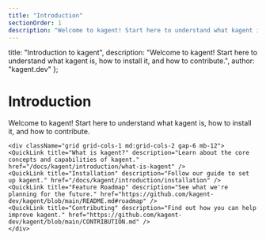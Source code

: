 ```yaml
---
title: "Introduction"
sectionOrder: 1
description: "Welcome to kagent! Start here to understand what kagent is, how to install it, and how to contribute."
---
```


  title: "Introduction to kagent",
  description: "Welcome to kagent! Start here to understand what kagent is, how to install it, and how to contribute.",
  author: "kagent.dev"
};


<div className="max-w-3xl mx-auto">
    <div className="text-center mb-12">
    <h1 className="text-4xl font-bold mb-4">Introduction</h1>
    <p className="text-xl text-gray-400 mb-8">Welcome to kagent! Start here to understand what kagent is, how to install it, and how to contribute.</p>
    </div>

    <div className="grid grid-cols-1 md:grid-cols-2 gap-6 mb-12">
    <QuickLink title="What is kagent?" description="Learn about the core concepts and capabilities of kagent." href="/docs/kagent/introduction/what-is-kagent" />
    <QuickLink title="Installation" description="Follow our guide to set up kagent." href="/docs/kagent/introduction/installation" />
    <QuickLink title="Feature Roadmap" description="See what we're planning for the future." href="https://github.com/kagent-dev/kagent/blob/main/README.md#roadmap" />
    <QuickLink title="Contributing" description="Find out how you can help improve kagent." href="https://github.com/kagent-dev/kagent/blob/main/CONTRIBUTION.md" />
    </div>
</div> 